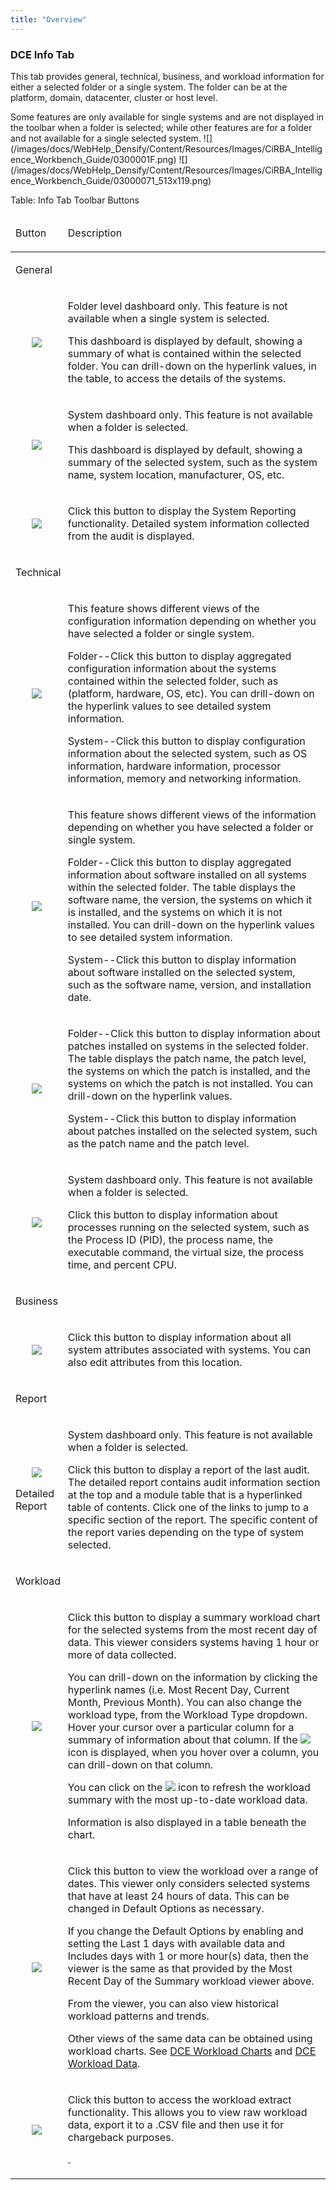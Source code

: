 ```yaml
---
title: "Overview"
---
```


### DCE Info Tab

This tab provides general, technical, business, and workload information for either a selected folder or a single system. The folder can be at the platform, domain, datacenter, cluster or host level.

<Note>
Some features are only available for single systems and are not displayed in the toolbar when a folder is selected; while other features are for a folder and not available for a single selected system.
</Note>


<Accordion title="Figure: Info Tab Toolbar (System Level)">
<Frame>![](/images/docs/WebHelp_Densify/Content/Resources/Images/CiRBA_Intelligence_Workbench_Guide/0300001F.png)</Frame>
</Accordion>

<Accordion title="Figure: General Tab - Folder Level">
<Frame>![](/images/docs/WebHelp_Densify/Content/Resources/Images/CiRBA_Intelligence_Workbench_Guide/03000071_513x119.png)</Frame>
</Accordion>


Table: Info Tab Toolbar Buttons

<table>
<thead>
<tr>
<td>
<p>Button</p>
</td>
<td>
<p>Description</p>
</td>
</tr>
</thead>
<tr>
<td colspan="2">
<p>General</p>
</td>
</tr>
<tr>
<td>
<p align="center">
<Frame><img align="center" class="img_1" src="images/docs/WebHelp_Densify/Content/Resources/Images/CiRBA_Intelligence_Workbench_Guide/03000020.png"/></Frame>
</p>
</td>
<td>
<p>Folder level dashboard only. This feature is not available when a single system is selected.</p>
<p>This dashboard is displayed by default, showing a summary of what is contained within the selected folder. You can drill-down on the hyperlink values, in the table, to access the details of the systems. </p>
</td>
</tr>
<tr>
<td>
<p align="center">
<Frame><img class="img_1" src="images/docs/WebHelp_Densify/Content/Resources/Images/CiRBA_Intelligence_Workbench_Guide/03000021.png"/></Frame>
</p>
</td>
<td>
<p>System dashboard only. This feature is not available when a folder is selected.</p>
<p>This dashboard is displayed by default, showing a summary of the selected system, such as the system name, system location, manufacturer, OS, etc.</p>
</td>
</tr>
<tr>
<td>
<p align="center">
<Frame><img class="img_1" src="images/docs/WebHelp_Densify/Content/Resources/Images/CiRBA_Intelligence_Workbench_Guide/03000022_58x41.png"/></Frame>
</p>
</td>
<td>
<p>Click this button to  display the <span class="CiRBAcharStrong">System Reporting</span> functionality. Detailed system information collected from the audit is displayed.</p>
</td>
</tr>
<tr>
<td colspan="2">
<p>Technical</p>
</td>
</tr>
<tr>
<td>
<p align="center">
<Frame><img class="img_1" src="images/docs/WebHelp_Densify/Content/Resources/Images/CiRBA_Intelligence_Workbench_Guide/03000023.png"/></Frame>
</p>
</td>
<td>
<p>This feature shows different views of the configuration information depending on whether you have selected a folder or single system. </p>
<p>Folder--Click this button to display aggregated configuration information about the systems contained within the selected folder, such as (platform, hardware, OS, etc). You can drill-down on the hyperlink values to see detailed system information.</p>
<p>System--Click this button to display configuration information about the selected system, such as OS information, hardware information, processor information, memory and networking information.</p>
</td>
</tr>
<tr>
<td>
<p align="center">
<Frame><img class="img_1" src="images/docs/WebHelp_Densify/Content/Resources/Images/CiRBA_Intelligence_Workbench_Guide/03000024.png"/></Frame>
</p>
</td>
<td>
<p>This feature shows different views of the information depending on whether you have selected a folder or single system. </p>
<p>Folder--Click this button to display aggregated information about software installed on all systems within the selected folder. The table displays the software name, the version, the systems on which it is installed, and the systems on which it is not installed. You can drill-down on the hyperlink values to see detailed system information.</p>
<p>System--Click this button to display information about software installed on the selected system, such as the software name, version, and installation date.</p>
</td>
</tr>
<tr>
<td>
<p align="center">
<Frame><img class="img_1" src="images/docs/WebHelp_Densify/Content/Resources/Images/CiRBA_Intelligence_Workbench_Guide/03000025.png"/></Frame>
</p>
</td>
<td>
<p>Folder--Click this button to display information about patches installed on systems in the selected folder. The table displays the patch name, the patch level, the systems on which the patch is installed, and the systems on which the patch is not installed. You can drill-down on the hyperlink values.</p>
<p>System--Click this button to display information about patches installed on the selected system, such as the patch name and the patch level.</p>
</td>
</tr>
<tr>
<td>
<p align="center">
<Frame><img class="img_1" src="images/docs/WebHelp_Densify/Content/Resources/Images/CiRBA_Intelligence_Workbench_Guide/03000026.png"/></Frame>
</p>
</td>
<td>
<p>System dashboard only. This feature is not available when a folder is selected.</p>
<p>Click this button to display information about processes running on the selected system, such as the Process ID (PID), the process name, the executable command, the virtual size, the process time, and percent CPU.</p>
</td>
</tr>
<tr>
<td colspan="2">
<p>Business</p>
</td>
</tr>
<tr>
<td>
<p align="center">
<Frame><img class="img_1" src="images/docs/WebHelp_Densify/Content/Resources/Images/CiRBA_Intelligence_Workbench_Guide/03000027_61x37.png"/></Frame>
</p>
</td>
<td>
<p>Click this button to display information about all system attributes associated with systems. You can also edit attributes from this location. </p>
</td>
</tr>
<tr>
<td colspan="2">
<p>Report</p>
</td>
</tr>
<tr>
<td>
<p align="center"><img class="img_1" src="images/docs/WebHelp_Densify/Content/Resources/Images/CiRBA_Intelligence_Workbench_Guide/0300000D_20x25.png"/></p><p>Detailed Report</p>
</td>
<td>
<p>System dashboard only. This feature is not available when a folder is selected.</p>
<p>Click this button to display a report of the last audit. The detailed report contains audit information section at the top and a module table that is a hyperlinked table of contents. Click one of the links to jump to a specific section of the report. The specific content of the report varies depending on the type of system selected.</p>
</td>
</tr>
<tr>
<td colspan="2">
<p>Workload</p>
</td>
</tr>
<tr>
<td>
<p align="center">
<Frame><img class="img_1" src="images/docs/WebHelp_Densify/Content/Resources/Images/CiRBA_Intelligence_Workbench_Guide/03000028.png"/></Frame>
</p>
</td>
<td>
<p>Click this button to display a summary workload chart for the selected systems from the most recent day of data. This viewer considers systems having 1 hour or more of data collected.</p>
<p>You can drill-down on the information by clicking the hyperlink names (i.e. <span >Most Recent Day</span>, <span >Current Month</span>, <span >Previous Month</span>). You can also change the workload type, from the <span >Workload Type</span> dropdown. Hover your cursor over a particular column for a summary of information about that column. If the <Frame><img class="img_1" src="images/docs/WebHelp_Densify/Content/Resources/Images/CiRBA_Intelligence_Workbench_Guide/03000029_15x19.png"/></Frame> icon is displayed, when you hover over a column, you can drill-down on that column. </p>
<p>You can click on the <Frame><img class="img_1" src="images/docs/WebHelp_Densify/Content/Resources/Images/CiRBA_Intelligence_Workbench_Guide/0300002A.png"/></Frame> icon to refresh the workload summary with the most up-to-date workload data.</p>
<p>Information is also displayed in a table beneath the chart.</p>
</td>
</tr>
<tr>
<td>
<p align="center">
<Frame><img class="img_1" src="images/docs/WebHelp_Densify/Content/Resources/Images/CiRBA_Intelligence_Workbench_Guide/0300002B.png"/></Frame>
</p>
</td>
<td>
<p>Click this button to view the workload over a range of dates. This viewer only considers selected systems that have at least 24 hours of data. This can be changed in <span >Default Options</span> as necessary. </p>
<p>If you change the <span >Default Options</span> by enabling and setting the <span >Last 1 days with available data</span> and <span >Includes days with 1 or more hour(s) data</span>, then the viewer is the same as that provided by the <span >Most Recent Day</span> of the <span >Summary</span> workload viewer above.</p>
<p>From the viewer, you can also view historical workload patterns and trends. </p>
<p>Other views of the same data can be obtained using workload charts. See <a class="MCXref xref" href="./DCE_Workload_Charts">DCE Workload Charts</a> and <a class="MCXref xref" href="./DCE_Workload_Data">DCE Workload Data</a>.</p>
</td>
</tr>
<tr>
<td>
<p align="center">
<Frame><img class="img_1" src="images/docs/WebHelp_Densify/Content/Resources/Images/CiRBA_Intelligence_Workbench_Guide/0300002C.png"/></Frame>
</p>
</td>
<td data-mc-conditions="CiRBA.Deprecated">
<p>Click this button to access the workload extract functionality. This allows you to view raw workload data, export it to a .CSV file and then use it for chargeback purposes. </p>
<p>.</p>
</td>
</tr>
</table>

